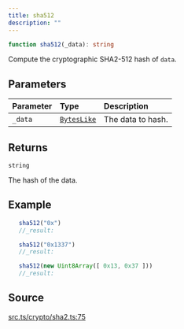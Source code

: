 ```yaml
---
title: sha512
description: ""
---
```


```ts
function sha512(_data): string
```

Compute the cryptographic SHA2-512 hash of `data`.

## Parameters

| Parameter | Type | Description |
| :------ | :------ | :------ |
| `_data` | [`BytesLike`](/content/type-aliases/BytesLike.mdx) | The data to hash. |

## Returns

`string`

The hash of the data.

## Example

```ts
   sha512("0x")
   //_result:

   sha512("0x1337")
   //_result:

   sha512(new Uint8Array([ 0x13, 0x37 ]))
   //_result:
 ```

## Source

[src.ts/crypto/sha2.ts:75](https://github.com/dominant-strategies/quais-6.js/blob/3f482dd134064d41657ff7dc9ba8162f741c9c83/src.ts/crypto/sha2.ts#L75)
